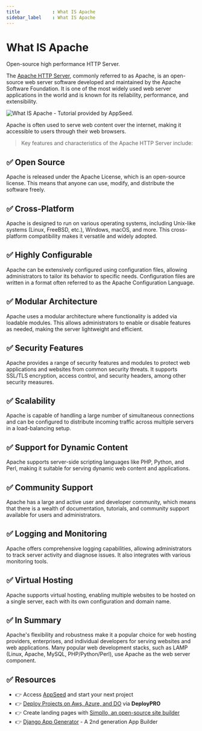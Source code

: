 ```yaml
---
title            : What IS Apache 
sidebar_label    : What IS Apache
---
```


# What IS Apache

<SubHeading>Open-source high performance HTTP Server.</SubHeading>

The [Apache HTTP Server](https://httpd.apache.org/), commonly referred to as Apache, is an open-source web server software developed and maintained by the Apache Software Foundation. 
It is one of the most widely used web server applications in the world and is known for its reliability, performance, and extensibility. 

![What IS Apache - Tutorial provided by AppSeed.](https://github-production-user-asset-6210df.s3.amazonaws.com/51070104/268982622-16ca9ced-0cc0-4228-9d36-bc424c87b9aa.jpg) 

Apache is often used to serve web content over the internet, making it accessible to users through their web browsers.

> Key features and characteristics of the Apache HTTP Server include:

## ✅ **Open Source** 

Apache is released under the Apache License, which is an open-source license. This means that anyone can use, modify, and distribute the software freely.

## ✅ **Cross-Platform** 

Apache is designed to run on various operating systems, including Unix-like systems (Linux, FreeBSD, etc.), Windows, macOS, and more. This cross-platform compatibility makes it versatile and widely adopted.

## ✅ **Highly Configurable** 

Apache can be extensively configured using configuration files, allowing administrators to tailor its behavior to specific needs. 
Configuration files are written in a format often referred to as the Apache Configuration Language.

## ✅ **Modular Architecture** 

Apache uses a modular architecture where functionality is added via loadable modules. This allows administrators to enable or disable features as needed, making the server lightweight and efficient.

## ✅ **Security Features** 

Apache provides a range of security features and modules to protect web applications and websites from common security threats. 
It supports SSL/TLS encryption, access control, and security headers, among other security measures.

## ✅ **Scalability** 

Apache is capable of handling a large number of simultaneous connections and can be configured to distribute incoming traffic across multiple servers in a load-balancing setup.

## ✅ **Support for Dynamic Content** 

Apache supports server-side scripting languages like PHP, Python, and Perl, making it suitable for serving dynamic web content and applications.

## ✅ **Community Support** 

Apache has a large and active user and developer community, which means that there is a wealth of documentation, tutorials, and community support available for users and administrators.

## ✅ **Logging and Monitoring** 

Apache offers comprehensive logging capabilities, allowing administrators to track server activity and diagnose issues. It also integrates with various monitoring tools.

## ✅ **Virtual Hosting** 

Apache supports virtual hosting, enabling multiple websites to be hosted on a single server, each with its own configuration and domain name.

## ✅ In Summary

Apache's flexibility and robustness make it a popular choice for web hosting providers, enterprises, and individual developers for serving websites and web applications. 
Many popular web development stacks, such as LAMP (Linux, Apache, MySQL, PHP/Python/Perl), use Apache as the web server component.

## ✅ Resources 

- 👉 Access [AppSeed](https://appseed.us/) and start your next project
- 👉 [Deploy Projects on Aws, Azure, and DO](https://www.docs.deploypro.dev/) via **DeployPRO**
- 👉 Create landing pages with [Simpllo, an open-source site builder](https://www.simpllo.com/)
- 👉 [Django App Generator](https://app-generator.dev/django/) - A 2nd generation App Builder
